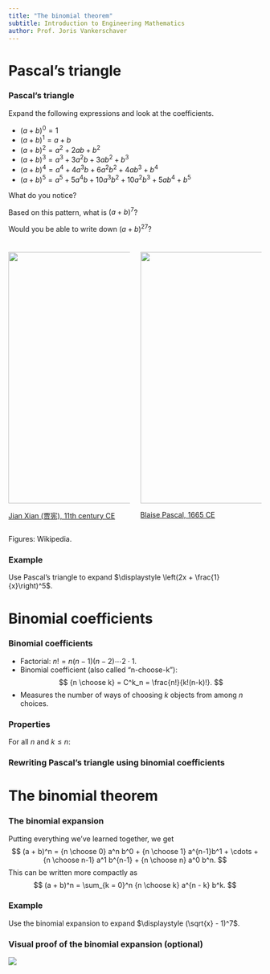 ```yaml
---
title: "The binomial theorem"
subtitle: Introduction to Engineering Mathematics
author: Prof. Joris Vankerschaver
---
```



# Pascal's triangle

### Pascal's triangle

Expand the following expressions and look at the coefficients.

- $(a + b)^0 = 1$
- $(a + b)^1 = a + b$
- $(a + b)^2 = a^2 + 2ab + b^2$
- $(a + b)^3 = a^3 + 3a^2 b + 3ab^2 + b^3$
- $(a + b)^4 = a^4 + 4a^3 b + 6a^2 b^2 + 4ab^3 + b^4$
- $(a + b)^5 = a^5 + 5a^4b + 10a^3b^2 + 10a^2 b^3 + 5ab^4 + b^5$

What do you notice?

Based on this pattern, what is $(a + b)^7$?

Would you be able to write down $(a + b)^{27}$?

###

:::: {.columns }
::: {.column width="50%"}
![](./images/07-binomial/Yanghui_triangle.png){fig-align="center" height="500"}

[Jian Xian (贾宪), 11th century CE](https://en.wikipedia.org/wiki/Jia_Xian)

:::
::: {.column width="50%"}

![](./images/07-binomial/TrianguloPascal.jpeg){fig-align="center" height="500"}

[Blaise Pascal, 1665 CE](https://en.wikipedia.org/wiki/Pascal%27s_triangle)
:::
::::

Figures: Wikipedia.

### Example

Use Pascal's triangle to expand $\displaystyle \left(2x + \frac{1}{x}\right)^5$.

# Binomial coefficients

### Binomial coefficients

- Factorial: $n! = n(n-1)(n-2) \cdots 2 \cdot 1$.
- Binomial coefficient (also called "n-choose-k"):
$$
    {n \choose k} = C^k_n = \frac{n!}{k!(n-k)!}.
$$
- Measures the number of ways of choosing $k$ objects from among $n$ choices.

### Properties

For all $n$ and $k \le n$:

\begin{align*} 
    {n \choose 0} & = {n \choose n} = 1 \\
    {n \choose 1} & = {n \choose n - 1} = n \\
    {n \choose k} & = {n \choose n - k}
\end{align*}

### Rewriting Pascal's triangle using binomial coefficients

# The binomial theorem

### The binomial expansion

Putting everything we've learned together, we get
$$
    (a + b)^n = {n \choose 0} a^n b^0 + {n \choose 1} a^{n-1}b^1 + \cdots + {n \choose n-1} a^1 b^{n-1} + {n \choose n} a^0 b^n.
$$
This can be written more compactly as
$$
    (a + b)^n = \sum_{k = 0}^n {n \choose k} a^{n - k} b^k.
$$

### Example

Use the binomial expansion to expand $\displaystyle (\sqrt{x} - 1)^7$.

### Visual proof of the binomial expansion (optional)

![](./images/07-binomial/binomial-proof.png){fig-align="center"}
